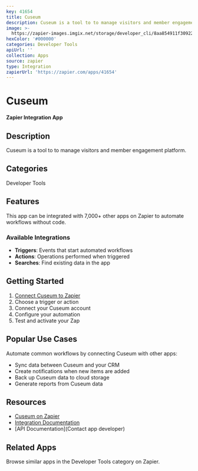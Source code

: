 ```yaml
---
key: 41654
title: Cuseum
description: Cuseum is a tool to to manage visitors and member engagement platform.
image: >-
  https://zapier-images.imgix.net/storage/developer_cli/8aa854911f30922587940df89dcc853d.png?auto=format%2Ccompress&ixlib=python-3.0.0&q=50
hexColor: '#000000'
categories: Developer Tools
apiUrl: ''
collection: Apps
source: zapier
type: Integration
zapierUrl: 'https://zapier.com/apps/41654'
---
```

# Cuseum

**Zapier Integration App**

## Description

Cuseum is a tool to to manage visitors and member engagement platform.

## Categories

Developer Tools

## Features

This app can be integrated with 7,000+ other apps on Zapier to automate workflows without code.

### Available Integrations

- **Triggers**: Events that start automated workflows
- **Actions**: Operations performed when triggered
- **Searches**: Find existing data in the app

## Getting Started

1. [Connect Cuseum to Zapier](https://zapier.com/apps/41654)
2. Choose a trigger or action
3. Connect your Cuseum account
4. Configure your automation
5. Test and activate your Zap

## Popular Use Cases

Automate common workflows by connecting Cuseum with other apps:

- Sync data between Cuseum and your CRM
- Create notifications when new items are added
- Back up Cuseum data to cloud storage
- Generate reports from Cuseum data

## Resources

- [Cuseum on Zapier](https://zapier.com/apps/41654)
- [Integration Documentation](https://zapier.com/apps/41654/integrations)
- [API Documentation](Contact app developer)

## Related Apps

Browse similar apps in the Developer Tools category on Zapier.
